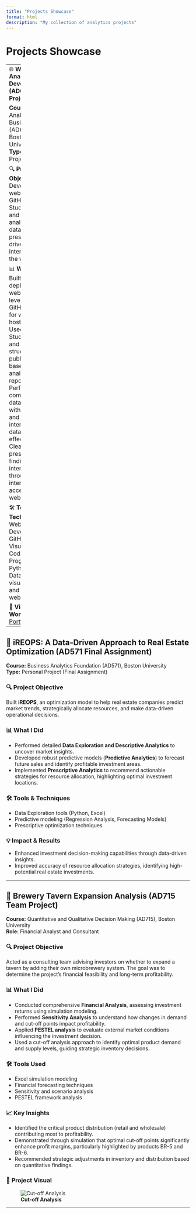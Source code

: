 ```yaml
---
title: "Projects Showcase"
format: html
description: "My collection of analytics projects"
---
```


# Projects Showcase

-----
🌐 **Web Analytics and Development (AD688 Project)**

**Course:** Web Analytics for Business (AD688), Boston University  
**Type:** Personal Project

🔍 **Project Objective**
Developed websites using GitHub, Visual Studio Code, and Quarto to analyze datasets and present data-driven insights interactively on the web.

📊 **What I Did**
- Built and deployed websites leveraging GitHub Pages for web hosting.
- Used Visual Studio Code and Quarto to structure and publish web-based analytics reports.
- Performed comprehensive data analysis with Python and SQL to interpret datasets effectively.
- Clearly presented data findings and interpretations through interactive and accessible web pages.

🛠️ **Tools & Techniques**
- Web Development: GitHub Pages, Visual Studio Code, Quarto
- Programming: Python, SQL
- Data visualization and interactive web reporting

🔗 **View my Work**
- [GitHub Portfolio](https://github.com/CassieLu0)

-----

## 🏢 **iREOPS: A Data-Driven Approach to Real Estate Optimization (AD571 Final Assignment)**

**Course:** Business Analytics Foundation (AD571), Boston University  
**Type:** Personal Project (Final Assignment)

### 🔍 **Project Objective**
Built **iREOPS**, an optimization model to help real estate companies predict market trends, strategically allocate resources, and make data-driven operational decisions.

### 📊 **What I Did**
- Performed detailed **Data Exploration and Descriptive Analytics** to uncover market insights.
- Developed robust predictive models (**Predictive Analytics**) to forecast future sales and identify profitable investment areas.
- Implemented **Prescriptive Analytics** to recommend actionable strategies for resource allocation, highlighting optimal investment locations.

### 🛠️ **Tools & Techniques**
- Data Exploration tools (Python, Excel)
- Predictive modeling (Regression Analysis, Forecasting Models)
- Prescriptive optimization techniques

### 💡 **Impact & Results**
- Enhanced investment decision-making capabilities through data-driven insights.
- Improved accuracy of resource allocation strategies, identifying high-potential real estate investments.

-----

## 🍺 **Brewery Tavern Expansion Analysis (AD715 Team Project)**

**Course:** Quantitative and Qualitative Decision Making (AD715), Boston University  
**Role:** Financial Analyst and Consultant

### 🔍 **Project Objective**
Acted as a consulting team advising investors on whether to expand a tavern by adding their own microbrewery system. The goal was to determine the project's financial feasibility and long-term profitability.

### 📊 **What I Did**
- Conducted comprehensive **Financial Analysis**, assessing investment returns using simulation modeling.
- Performed **Sensitivity Analysis** to understand how changes in demand and cut-off points impact profitability.
- Applied **PESTEL analysis** to evaluate external market conditions influencing the investment decision.
- Used a cut-off analysis approach to identify optimal product demand and supply levels, guiding strategic inventory decisions.

### 🛠️ **Tools Used**
- Excel simulation modeling
- Financial forecasting techniques
- Sensitivity and scenario analysis
- PESTEL framework analysis

### 📈 **Key Insights**
- Identified the critical product distribution (retail and wholesale) contributing most to profitability.
- Demonstrated through simulation that optimal cut-off points significantly enhance profit margins, particularly highlighted by products BR-5 and BR-6.
- Recommended strategic adjustments in inventory and distribution based on quantitative findings.

### 📸 **Project Visual**
![**Cut-off Analysis**](CutOffAnalysis.png)

-----


